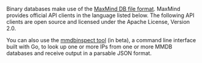 Binary databases make use of the
[MaxMind DB file format](https://maxmind.github.io/MaxMind-DB/). MaxMind
provides official API clients in the language listed below. The following API
clients are open source and licensed under the Apache License, Version 2.0.

You can also use the [mmdbinspect tool](https://github.com/maxmind/mmdbinspect)
(in beta), a command line interface built with Go, to look up one or more IPs
from one or more MMDB databases and receive output in a parsable JSON format.
